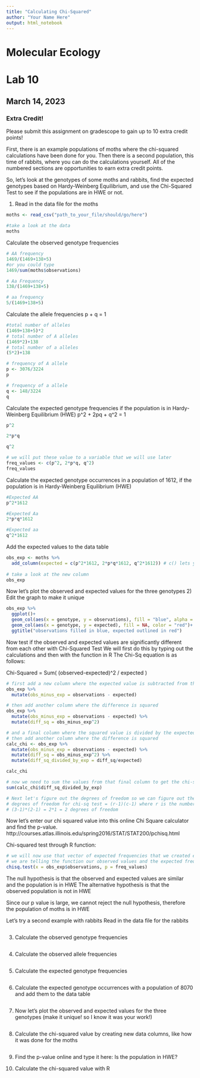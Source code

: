 ```yaml
---
title: "Calculating Chi-Squared"
author: "Your Name Here"
output: html_notebook
---
```


# Molecular Ecology
# Lab 10
## March 14, 2023

### Extra Credit!

Please submit this assignment on gradescope to gain up to 10 extra credit points! 

First, there is an example populations of moths where the chi-squared calculations have been done for you. Then there is a second population, this time of rabbits, where you can do the calculations yourself. All of the numbered sections are opportunities to earn extra credit points. 

So, let's look at the genotypes of some moths and rabbits, find the expected genotypes based on Hardy-Weinberg Equilibrium, and use the Chi-Squared Test to see if the populations are in HWE or not.

1) Read in the data file for the moths
```r
moths <- read_csv("path_to_your_file/should/go/here")

#take a look at the data 
moths
```
Calculate the observed genotype frequencies
```r
# AA frequency
1469/(1469+138+5)
#or you could type
1469/sum(moths$observations)

# Aa Frequency
138/(1469+138+5)

# aa frequency
5/(1469+138+5)
```

Calculate the allele frequencies
p + q = 1
```r
#total number of alleles
(1469+138+5)*2
# total number of A alleles
(1469*2)+138
# total number of a alleles
(5*2)+138

# frequency of A allele
p <- 3076/3224
p

# frequency of a allele
q <- 148/3224
q
```

Calculate the expected genotype frequencies if the population is in Hardy-Weinberg Equilibrium (HWE)
p^2 + 2pq + q^2 = 1
```r
p^2

2*p*q

q^2

# we will put these value to a variable that we will use later
freq_values <- c(p^2, 2*p*q, q^2)
freq_values
```

Calculate the expected genotype occurrences in a population of 1612, if the population is in Hardy-Weinberg Equilibrium (HWE)
```r
#Expected AA
p^2*1612

#Expected Aa
2*p*q*1612

#Expected aa
q^2*1612

```

Add the expected values to the data table
```r
obs_exp <- moths %>% 
  add_column(expected = c(p^2*1612, 2*p*q*1612, q^2*1612)) # c() lets you type a series of things 
  
# take a look at the new column
obs_exp
```

Now let's plot the observed and expected values for the three genotypes
2) Edit the graph to make it unique 
```r
obs_exp %>% 
  ggplot()+
  geom_col(aes(x = genotype, y = observations), fill = "blue", alpha = 0.4)+
  geom_col(aes(x = genotype, y = expected), fill = NA, color = "red")+
  ggtitle("observations filled in blue, expected outlined in red")
```


Now test if the observed and expected values are significantly different from each other with Chi-Squared Test
We will first do this by typing out the calculations and then with the function in R
The Chi-Sq equation is as follows:

Chi-Squared = Sum( (observed-expected)^2 / expected )
```r
# first add a new column where the expected value is subtracted from the observed value
obs_exp %>% 
  mutate(obs_minus_exp = observations - expected)

# then add another column where the difference is squared
obs_exp %>% 
  mutate(obs_minus_exp = observations - expected) %>% 
  mutate(diff_sq = obs_minus_exp^2)

# and a final column where the squared value is divided by the expected value
# then add another column where the difference is squared
calc_chi <- obs_exp %>% 
  mutate(obs_minus_exp = observations - expected) %>% 
  mutate(diff_sq = obs_minus_exp^2) %>% 
  mutate(diff_sq_divided_by_exp = diff_sq/expected)

calc_chi

# now we need to sum the values from that final column to get the chi-squared values
sum(calc_chi$diff_sq_divided_by_exp)

# Next let's figure out the degrees of freedom so we can figure out the p-value of our chi-squared test
# degrees of freedom for chi-sq test = (r-1)(c-1) where r is the number of rows and c is the number of columns
# (3-1)*(2-1) = 2*1 = 2 degrees of freedom
```
Now let's enter our chi squared value into this online Chi Square calculator and find the p-value. http://courses.atlas.illinois.edu/spring2016/STAT/STAT200/pchisq.html

Chi-squared test through R function:
```r
# we will now use that vector of expected frequencies that we created earlier and used that in the Chi Squared test
# we are telling the function our observed values and the expected frequencies
chisq.test(x = obs_exp$observations, p = freq_values)

```
The null hypothesis is that the observed and expected values are similar and the population is in HWE
The alternative hypothesis is that the observed population is not in HWE

Since our p value is large, we cannot reject the null hypothesis, therefore the population of moths is in HWE



Let's try a second example with rabbits
Read in the data file for the rabbits
```r

```

3) Calculate the observed genotype frequencies
```r

```

4) Calculate the observed allele frequencies
```r


```

5) Calculate the expected genotype frequencies
```r

```

6) Calculate the expected genotype occurrences with a population of 8070 and add them to the data table
```r

```

7) Now let's plot the observed and expected values for the three genotypes (make it unique! so I know it was your work!)
```r

```

8) Calculate the chi-squared value by creating new data columns, like how it was done for the moths
```r

```

9) Find the p-value online and type it here:
Is the population in HWE?

10) Calculate the chi-squared value with R
```r

```


